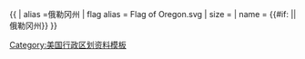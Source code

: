 {{ {{{1<noinclude>|country showdata</noinclude>}}}
| alias =俄勒冈州
| flag alias = Flag of Oregon.svg
| size = {{{size|}}}
| name = {{#if: {{{name|}}}|{{{name|}}}|俄勒冈州}}
}}<noinclude>
[[Category:美国行政区划资料模板]]
</noinclude>
